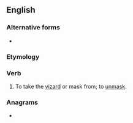 ==English==

===Alternative forms===
* {{l|en|unvizard}}

===Etymology===
{{prefix|un|vizard|lang=en}}

===Verb===
{{en-verb}}

# {{lb|en|obsolete}} To take the [[vizard]] or mask from; to [[unmask]].
#: {{rfquotek|John Milton}}

===Anagrams===
* {{l|en|DNA virus}}
